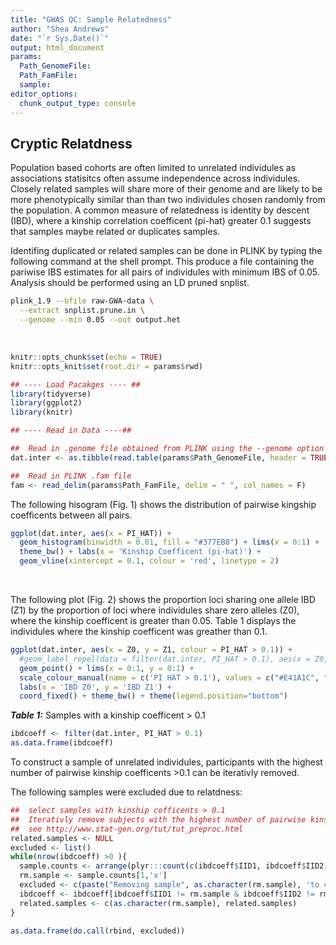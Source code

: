 ```yaml
---
title: "GWAS QC: Sample Relatedness"
author: "Shea Andrews"
date: "`r Sys.Date()`"
output: html_document
params:
  Path_GenomeFile: 
  Path_FamFile: 
  sample: 
editor_options: 
  chunk_output_type: console
---
```


## Cryptic Relatdness 
Population based cohorts are often limited to unrelated individules as associations statisitcs often assume independence across individules. Closely related samples will share more of their genome and are likely to be more phenotypically similar than than two individules chosen randomly from the population. A common measure of relatedness is identity by descent (IBD), where a kinship correlation coefficent (pi-hat) greater 0.1 suggests that samples maybe related or duplicates samples. 
<br> 

Identifing duplicated or related samples can be done in PLINK by typing the following command at the shell prompt. This produce a file containing the pariwise IBS estimates for all pairs of individules with minimum IBS of 0.05. Analysis should be performed using an LD pruned snplist. 
```bash
plink_1.9 --bfile raw-GWA-data \
  --extract snplist.prune.in \
  --genome --min 0.05 --out output.het
```
<br> 

```r
knitr::opts_chunk$set(echo = TRUE)
knitr::opts_knit$set(root.dir = params$rwd)

## ---- Load Pacakges ---- ##
library(tidyverse)
library(ggplot2)
library(knitr)

## ---- Read in Data ----##

##  Read in .genome file obtained from PLINK using the --genome option
dat.inter <- as.tibble(read.table(params$Path_GenomeFile, header = TRUE, check.names = FALSE, as.is = TRUE))

##  Read in PLINK .fam file
fam <- read_delim(params$Path_FamFile, delim = " ", col_names = F)
```

The following hisogram (Fig. 1) shows the distribution of pairwise kingship coefficents between all pairs. 
```r
ggplot(dat.inter, aes(x = PI_HAT)) + 
  geom_histogram(binwidth = 0.01, fill = "#377EB8") + lims(x = 0:1) +
  theme_bw() + labs(x = 'Kinship Coefficent (pi-hat)') + 
  geom_vline(xintercept = 0.1, colour = 'red', linetype = 2)

```
\

The following plot (Fig. 2) shows the proportion loci sharing one allele IBD (Z1) by the proportion of loci where individules share zero alleles (Z0), where the kinship coefficent is greater than 0.05. Table 1 displays the individules where the kinship coefficent was greather than 0.1.  
```r
ggplot(dat.inter, aes(x = Z0, y = Z1, colour = PI_HAT > 0.1)) + 
  #geom_label_repel(data = filter(dat.inter, PI_HAT > 0.1), aes(x = Z0, y = Z1, label = paste(IID1, '-', IID2))) + 
  geom_point() + lims(x = 0:1, y = 0:1) + 
  scale_colour_manual(name = c('PI HAT > 0.1'), values = c("#E41A1C", "#377EB8")) + 
  labs(x = 'IBD Z0', y = 'IBD Z1') + 
  coord_fixed() + theme_bw() + theme(legend.position="bottom")

```

***Table 1:*** Samples with a kinship coefficent > 0.1
```r
ibdcoeff <- filter(dat.inter, PI_HAT > 0.1)
as.data.frame(ibdcoeff)
```

To construct a sample of unrelated individules, participants with the highest number of pairwise kinship coefficents >0.1 can be iterativly removed. 

The following samples were excluded due to relatdness:
```r
##  select samples with kinship cofficents > 0.1
##  Iterativly remove subjects with the highest number of pairwise kinship cofficents > 0.1 
##  see http://www.stat-gen.org/tut/tut_preproc.html 
related.samples <- NULL
excluded <- list()
while(nrow(ibdcoeff) >0 ){
  sample.counts <- arrange(plyr:::count(c(ibdcoeff$IID1, ibdcoeff$IID2)), -freq)
  rm.sample <- sample.counts[1,'x']
  excluded <- c(paste("Removing sample", as.character(rm.sample), 'to closely related to', sample.counts[1, 'freq'], 'other samples.'), excluded)
  ibdcoeff <- ibdcoeff[ibdcoeff$IID1 != rm.sample & ibdcoeff$IID2 != rm.sample,]
  related.samples <- c(as.character(rm.sample), related.samples)
}

as.data.frame(do.call(rbind, excluded))

```
<br>






